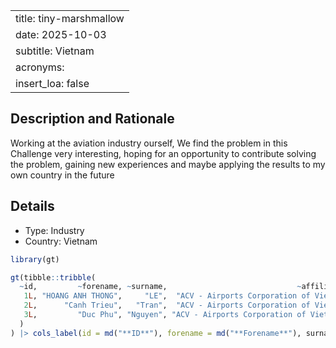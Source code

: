 
---
title: tiny-marshmallow
date: 2025-10-03
subtitle: Vietnam
acronyms:
  insert_loa: false
---

## Description and Rationale

Working at the aviation industry ourself, We find the problem in this Challenge very interesting, hoping for an opportunity to contribute solving the problem, gaining new experiences and maybe applying the results to my own country in the future

## Details

* Type: Industry
* Country: Vietnam

```r
library(gt)

gt(tibble::tribble(
  ~id,         ~forename, ~surname,                             ~affiliation,
   1L, "HOANG ANH THONG",     "LE",  "ACV - Airports Corporation of VietNam",
   2L,      "Canh Trieu",   "Tran",  "ACV - Airports Corporation of VietNam",
   3L,         "Duc Phu", "Nguyen", "ACV - Airports Corporation of Viet Nam"
  )
) |> cols_label(id = md("**ID**"), forename = md("**Forename**"), surname ~ md("**Surname**"), affiliation ~ md("**Affiliation**"))
```
